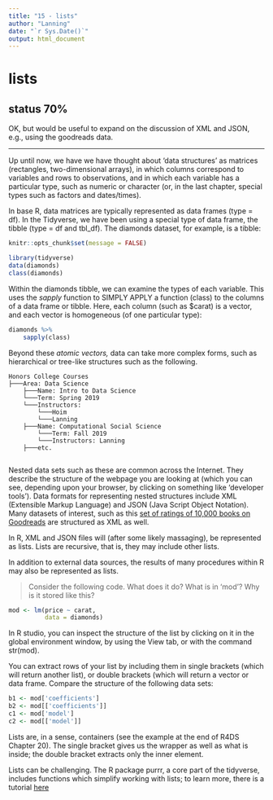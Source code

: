 ```yaml
---
title: "15 - lists"
author: "Lanning"
date: "`r Sys.Date()`"
output: html_document
---
```


# lists

## status 70% {-}

OK, but would be useful to expand on the discussion of XML and JSON, e.g., using the goodreads data.

---

Up until now, we have we have thought about 'data structures' as matrices (rectangles, two-dimensional arrays), in which columns correspond to variables and rows to observations, and in which each variable has a particular type, such as numeric or character (or, in the last chapter, special types such as factors and dates/times).

In base R, data matrices are typically represented as data frames (type = df). In the Tidyverse, we have been using a special type of data frame, the tibble (type = df and tbl_df). The diamonds dataset, for example, is a tibble:
```r
knitr::opts_chunk$set(message = FALSE)
```

```r
library(tidyverse)
data(diamonds)
class(diamonds)
```

Within the diamonds tibble, we can examine the types of each variable. This uses the *sapply* function to SIMPLY APPLY a function (class) to the columns of a data frame or tibble. Here, each column (such as $carat) is a vector, and each vector is homogeneous (of one particular type):

```r
diamonds %>% 
    sapply(class) 
```

Beyond these *atomic vectors,* data can take more complex forms, such as hierarchical or tree-like structures such as the following.

```
Honors College Courses
├───Area: Data Science
	├───Name: Intro to Data Science
	└───Term: Spring 2019
	└───Instructors:
    	└───Hoim
    	└───Lanning
	├───Name: Computational Social Science
		└───Term: Fall 2019
		└───Instructors: Lanning
	├───etc.
		
```

Nested data sets such as these are common across the Internet. They describe the structure of the webpage you are looking at (which you can see, depending upon your browser, by clicking on something like 'developer tools'). Data formats for representing nested structures include XML (Extensible Markup Language) and JSON (Java Script Object Notation). Many datasets of interest, such as this [set of ratings of 10,000 books on Goodreads](http://fastml.com/goodbooks-10k) are structured as XML as well.

In R, XML and JSON files will (after some likely massaging), be represented as lists. Lists are recursive, that is, they may include other lists.

In addition to external data sources, the results of many procedures within R may also be represented as lists. 

>   Consider the following code. What does it do? What is in 'mod'? Why is it stored like this?

```r
mod <- lm(price ~ carat, 
          data = diamonds)
```
In R studio, you can inspect the structure of the list by clicking on it in the global environment window, by using the View tab, or with the command str(mod). 

You can extract rows of your list by including them in single brackets (which will return another list), or double brackets (which will return a vector or data frame. Compare the structure of the following data sets:
```r
b1 <- mod['coefficients'] 
b2 <- mod[['coefficients']]  
c1 <- mod['model']
c2 <- mod[['model']]
```
Lists are, in a sense, containers (see the example at the end of R4DS Chapter 20).  The single bracket gives us the wrapper as well as what is inside; the double bracket extracts only the inner element.

Lists can be challenging. The R package purrr, a core part of the tidyverse, includes functions which simplify working with lists; to learn more, there is a tutorial [here](https://jennybc.github.io/purrr-tutorial/index.html)   

